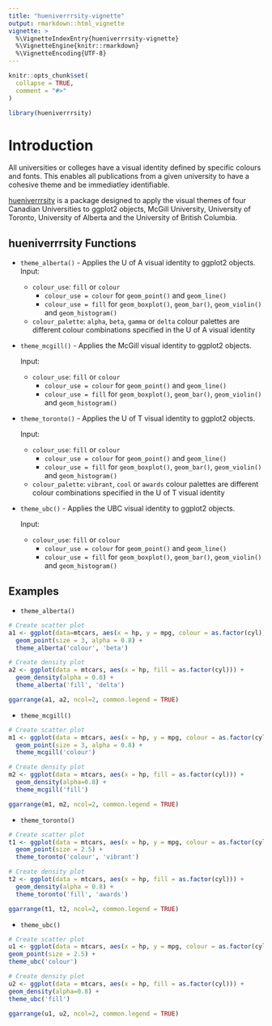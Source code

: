 ```yaml
---
title: "hueniverrrsity-vignette"
output: rmarkdown::html_vignette
vignette: >
  %\VignetteIndexEntry{hueniverrrsity-vignette}
  %\VignetteEngine{knitr::rmarkdown}
  %\VignetteEncoding{UTF-8}
---
```


```r
knitr::opts_chunk$set(
  collapse = TRUE,
  comment = "#>"
)
```

```r
library(hueniverrrsity)
```

# Introduction

All universities or colleges have a visual identity defined by specific colours and fonts. This enables all publications from a given university to have a cohesive theme and be immediatley identifiable. 

[hueniverrrsity](https://github.com/UBC-MDS/hueniversitypy) is a package designed to apply the visual themes of four Canadian Universities to ggplot2 objects, McGill University, University of Toronto, University of Alberta and the University of British Columbia. 

## hueniverrrsity Functions

* `theme_alberta()` - Applies the U of A visual identity to ggplot2 objects.
  Input:

  - `colour_use`: `fill` or `colour`
      - `colour_use = colour` for `geom_point()` and `geom_line()`
      - `colour_use = fill` for `geom_boxplot()`, `geom_bar()`,
        `geom_violin()` and `geom_histogram()`
  - `colour_palette`: `alpha`, `beta`, `gamma` or `delta`
    colour palettes are different colour combinations specified in the U of A visual identity

* `theme_mcgill()` - Applies the McGill visual identity to ggplot2 objects.

  Input:

  - `colour_use`: `fill` or `colour`
      - `colour_use = colour` for `geom_point()` and `geom_line()`
      - `colour_use = fill` for `geom_boxplot()`, `geom_bar()`,
        `geom_violin()` and `geom_histogram()`

* `theme_toronto()` - Applies the U of T visual identity to ggplot2 objects.

  Input:

  - `colour_use`: `fill` or `colour`
      - `colour_use = colour` for `geom_point()` and `geom_line()`
      - `colour_use = fill` for `geom_boxplot()`, `geom_bar()`,
        `geom_violin()` and `geom_histogram()`
  - `colour_palette`: `vibrant`, `cool` or `awards`
    colour palettes are different colour combinations specified in the U of T visual identity

* `theme_ubc()` - Applies the UBC visual identity to ggplot2 objects.
  
  Input:

  - `colour_use`: `fill` or `colour`
      - `colour_use = colour` for `geom_point()` and `geom_line()`
      - `colour_use = fill` for `geom_boxplot()`, `geom_bar()`,
        `geom_violin()` and `geom_histogram()`
        
## Examples

- `theme_alberta()`

``` r
# Create scatter plot
a1 <- ggplot(data=mtcars, aes(x = hp, y = mpg, colour = as.factor(cyl))) +
  geom_point(size = 3, alpha = 0.8) +
  theme_alberta('colour', 'beta')

# Create density plot
a2 <- ggplot(data = mtcars, aes(x = hp, fill = as.factor(cyl))) +
  geom_density(alpha = 0.8) +
  theme_alberta('fill', 'delta')

ggarrange(a1, a2, ncol=2, common.legend = TRUE)
```

- `theme_mcgill()`

``` r
# Create scatter plot
m1 <- ggplot(data = mtcars, aes(x = hp, y = mpg, colour = as.factor(cyl))) +
  geom_point(size = 3, alpha = 0.8) +
  theme_mcgill('colour')

# Create density plot
m2 <- ggplot(data = mtcars, aes(x = hp, fill = as.factor(cyl))) +
  geom_density(alpha=0.8) +
  theme_mcgill('fill')

ggarrange(m1, m2, ncol=2, common.legend = TRUE)
```

- `theme_toronto()`

``` r
# Create scatter plot
t1 <- ggplot(data = mtcars, aes(x = hp, y = mpg, colour = as.factor(cyl))) +
  geom_point(size = 2.5) +
  theme_toronto('colour', 'vibrant')

# Create density plot
t2 <- ggplot(data = mtcars, aes(x = hp, fill = as.factor(cyl))) +
  geom_density(alpha = 0.8) +
  theme_toronto('fill', 'awards')

ggarrange(t1, t2, ncol=2, common.legend = TRUE)
```

- `theme_ubc()`

``` r
# Create scatter plot
u1 <- ggplot(data = mtcars, aes(x = hp, y = mpg, colour = as.factor(cyl))) +
geom_point(size = 2.5) +
theme_ubc('colour')

# Create density plot
u2 <- ggplot(data = mtcars, aes(x = hp, fill = as.factor(cyl))) +
geom_density(alpha=0.8) +
theme_ubc('fill')

ggarrange(u1, u2, ncol=2, common.legend = TRUE)
```

